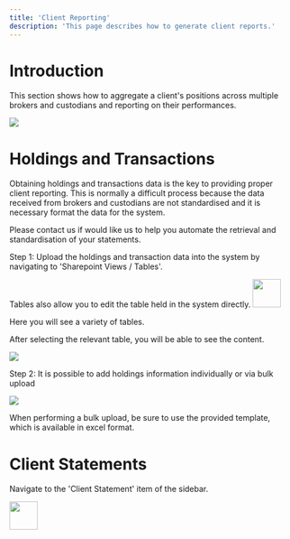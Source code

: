 ```yaml
---
title: 'Client Reporting'
description: 'This page describes how to generate client reports.'
---
```


# Introduction

This section shows how to aggregate a client's positions across multiple brokers and custodians and reporting on their performances.

![](images/Screenshot2024-12-18at12.45.59AM.png)

# Holdings and Transactions

Obtaining holdings and transactions data is the key to providing proper client reporting. This is normally a difficult process because the data received from brokers and custodians are not standardised and it is necessary format the data for the system.&#x20;

<Info>
  Please contact us if would like us to help you automate the retrieval and standardisation of your statements.
</Info>

Step 1: Upload the holdings and transaction data into the system by navigating to 'Sharepoint Views / Tables'.

<Note>
  Tables also allow you to edit the table held in the system directly.&#x20;
</Note>

<img height="50" src="/images/Tableview.png" />

Here you will see a variety of tables.

After selecting the relevant table, you will be able to see the content.

![](images/Holdings.png)

Step 2: It is possible to add holdings information individually or via bulk upload

![](images/BulkUpload.png)

<Info>
  When performing a bulk upload, be sure to use the provided template, which is available in excel format.&#x20;
</Info>

# Client Statements

Navigate to the 'Client Statement' item of the sidebar.

<img height="50" src="images/ClientStatementSidebar.png" />
